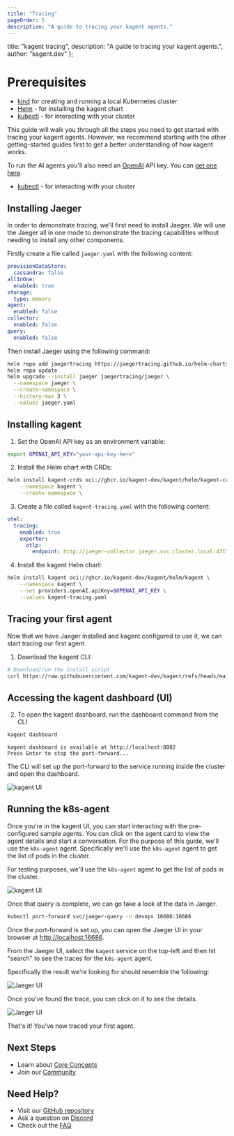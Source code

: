 ```yaml
---
title: "Tracing"
pageOrder: 5
description: "A guide to tracing your kagent agents."
---
```


  title: "kagent tracing",
  description: "A guide to tracing your kagent agents.",
  author: "kagent.dev"
};

# Prerequisites

- [kind](https://kind.sigs.k8s.io/docs/user/quick-start/) for creating and running a local Kubernetes cluster
- [Helm](https://helm.sh/docs/intro/install/) - for installing the kagent chart
- [kubectl](https://kubernetes.io/docs/tasks/tools/) - for interacting with your cluster

This guide will walk you through all the steps you need to get started with tracing your kagent agents. However, we recommend starting with the other getting-started guides first to get a better understanding of how kagent works.

To run the AI agents you'll also need an [OpenAI](https://openai.com) API key. You can [get one here](https://platform.openai.com/account/api-keys).

- [kubectl](https://kubernetes.io/docs/tasks/tools/) - for interacting with your cluster

## Installing Jaeger

In order to demonstrate tracing, we'll first need to install Jaeger. We will use the Jaeger all in one mode to demonstrate the tracing capabilities without needing to install any other components.

Firstly create a file called `jaeger.yaml` with the following content:

```yaml
provisionDataStore:
  cassandra: false
allInOne:
  enabled: true
storage:
  type: memory
agent:
  enabled: false
collector:
  enabled: false
query:
  enabled: false
```

Then install Jaeger using the following command:

```bash
helm repo add jaegertracing https://jaegertracing.github.io/helm-charts
helm repo update
helm upgrade --install jaeger jaegertracing/jaeger \
  --namespace jaeger \
  --create-namespace \
  --history-max 3 \
  --values jaeger.yaml
```

## Installing kagent

1. Set the OpenAI API key as an environment variable:

```bash
export OPENAI_API_KEY="your-api-key-here"
```

2. Install the Helm chart with CRDs:

```bash
helm install kagent-crds oci://ghcr.io/kagent-dev/kagent/helm/kagent-crds \
    --namespace kagent \
    --create-namespace \
```
3. Create a file called `kagent-tracing.yaml` with the following content:

```yaml
otel:
  tracing:
    enabled: true
    exporter:
      otlp:
        endpoint: http://jaeger-collector.jaeger.svc.cluster.local:4317
```

4. Install the kagent Helm chart:

```bash
helm install kagent oci://ghcr.io/kagent-dev/kagent/helm/kagent \
    --namespace kagent \
    --set providers.openAI.apiKey=$OPENAI_API_KEY \
    --values kagent-tracing.yaml
```

## Tracing your first agent

Now that we have Jaeger installed and kagent configured to use it, we can start tracing our first agent.

1. Download the kagent CLI:

```bash
# Download/run the install script
curl https://raw.githubusercontent.com/kagent-dev/kagent/refs/heads/main/scripts/get-kagent | bash
```

## Accessing the kagent dashboard (UI)

2. To open the kagent dashboard, run the dashboard command from the CLI

```bash
kagent dashboard
```

```console
kagent dashboard is available at http://localhost:8082
Press Enter to stop the port-forward...
```

The CLI will set up the port-forward to the service running inside the cluster and open the dashboard.

![kagent UI](/images/kagent-landing.png "Kagent dashboard main page")

## Running the k8s-agent

Once you're in the kagent UI, you can start interacting with the pre-configured sample agents. You can click on the agent card to view the agent details and start a conversation. For the purpose of this guide, we'll use the `k8s-agent` agent. Specifically we'll use the `k8s-agent` agent to get the list of pods in the cluster. 

For testing purposes, we'll use the `k8s-agent` agent to get the list of pods in the cluster.

![kagent UI](/images/k8s-agent-query.png "Chatting with an agent")


Once that query is complete, we can go take a look at the data in Jaeger.

```bash
kubectl port-forward svc/jaeger-query -n devops 16686:16686
```

Once the port-forward is set up, you can open the Jaeger UI in your browser at [http://localhost:16686](http://localhost:16686).

From the Jaeger UI, select the `kagent` service on the top-left and then hit "search" to see the traces for the `k8s-agent` agent.

Specifically the result we're looking for should resemble the following:

![Jaeger UI](/images/jaeger-landing.png "Jaeger results page")

Once you've found the trace, you can click on it to see the details.

![Jaeger UI](/images/jaeger-trace.png "Jaeger trace details")


That's it! You've now traced your first agent.


## Next Steps

- Learn about [Core Concepts](/docs/concepts)
- Join our [Community](https://discord.gg/Fu3k65f2k3)

## Need Help?

- Visit our [GitHub repository](https://github.com/kagent-dev/kagent)
- Ask a question on [Discord](https://discord.gg/Fu3k65f2k3)
- Check out the [FAQ](/docs/resources/faq)